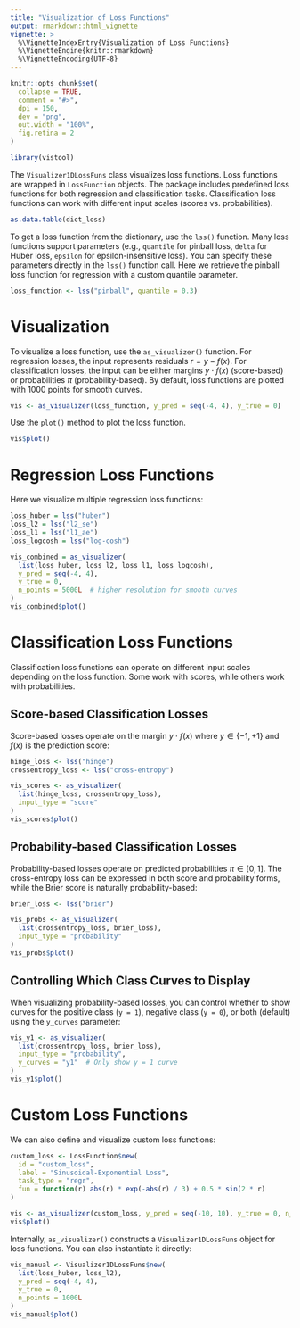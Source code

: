 ```yaml
---
title: "Visualization of Loss Functions"
output: rmarkdown::html_vignette
vignette: >
  %\VignetteIndexEntry{Visualization of Loss Functions}
  %\VignetteEngine{knitr::rmarkdown}
  %\VignetteEncoding{UTF-8}
---
```


```r
knitr::opts_chunk$set(
  collapse = TRUE,
  comment = "#>",
  dpi = 150,
  dev = "png",
  out.width = "100%",
  fig.retina = 2
)
```

```r
library(vistool)
```

The `Visualizer1DLossFuns` class visualizes loss functions.
Loss functions are wrapped in `LossFunction` objects.
The package includes predefined loss functions for both regression and classification tasks.
Classification loss functions can work with different input scales (scores vs. probabilities).

```r
as.data.table(dict_loss)
```

To get a loss function from the dictionary, use the `lss()` function.
Many loss functions support parameters (e.g., `quantile` for pinball loss, `delta` for Huber loss, `epsilon` for epsilon-insensitive loss).
You can specify these parameters directly in the `lss()` function call.
Here we retrieve the pinball loss function for regression with a custom quantile parameter.

```r
loss_function <- lss("pinball", quantile = 0.3)
```

# Visualization

To visualize a loss function, use the `as_visualizer()` function.
For regression losses, the input represents residuals $r = y - f(x)$.
For classification losses, the input can be either margins $y \cdot f(x)$ (score-based) or probabilities $\pi$ (probability-based).
By default, loss functions are plotted with 1000 points for smooth curves.

```r
vis <- as_visualizer(loss_function, y_pred = seq(-4, 4), y_true = 0)
```

Use the `plot()` method to plot the loss function.

```r
vis$plot()
```

# Regression Loss Functions

Here we visualize multiple regression loss functions:

```r
loss_huber = lss("huber")
loss_l2 = lss("l2_se")
loss_l1 = lss("l1_ae")
loss_logcosh = lss("log-cosh")

vis_combined = as_visualizer(
  list(loss_huber, loss_l2, loss_l1, loss_logcosh),
  y_pred = seq(-4, 4),
  y_true = 0,
  n_points = 5000L  # higher resolution for smooth curves
)
vis_combined$plot()
```

# Classification Loss Functions

Classification loss functions can operate on different input scales depending on the loss function.
Some work with scores, while others work with probabilities.

## Score-based Classification Losses

Score-based losses operate on the margin $y \cdot f(x)$ where $y \in \{-1, +1\}$ and $f(x)$ is the prediction score:

```r
hinge_loss <- lss("hinge")
crossentropy_loss <- lss("cross-entropy")

vis_scores <- as_visualizer(
  list(hinge_loss, crossentropy_loss),
  input_type = "score"
)
vis_scores$plot()
```

## Probability-based Classification Losses

Probability-based losses operate on predicted probabilities $\pi \in [0, 1]$. 
The cross-entropy loss can be expressed in both score and probability forms, while the Brier score is naturally probability-based:

```r
brier_loss <- lss("brier")

vis_probs <- as_visualizer(
  list(crossentropy_loss, brier_loss),
  input_type = "probability"
)
vis_probs$plot()
```

## Controlling Which Class Curves to Display

When visualizing probability-based losses, you can control whether to show curves for the positive class (`y = 1`), negative class (`y = 0`), or both (default) using the `y_curves` parameter:

```r
vis_y1 <- as_visualizer(
  list(crossentropy_loss, brier_loss),
  input_type = "probability",
  y_curves = "y1"  # Only show y = 1 curve
)
vis_y1$plot()
```

# Custom Loss Functions

We can also define and visualize custom loss functions:

```r
custom_loss <- LossFunction$new(
  id = "custom_loss",
  label = "Sinusoidal-Exponential Loss",
  task_type = "regr",
  fun = function(r) abs(r) * exp(-abs(r) / 3) + 0.5 * sin(2 * r)
)

vis <- as_visualizer(custom_loss, y_pred = seq(-10, 10), y_true = 0, n_points = 5000L)
vis$plot()
```

Internally, `as_visualizer()` constructs a `Visualizer1DLossFuns` object for loss functions. 
You can also instantiate it directly:

```r
vis_manual <- Visualizer1DLossFuns$new(
  list(loss_huber, loss_l2),
  y_pred = seq(-4, 4),
  y_true = 0,
  n_points = 1000L
)
vis_manual$plot()
```
